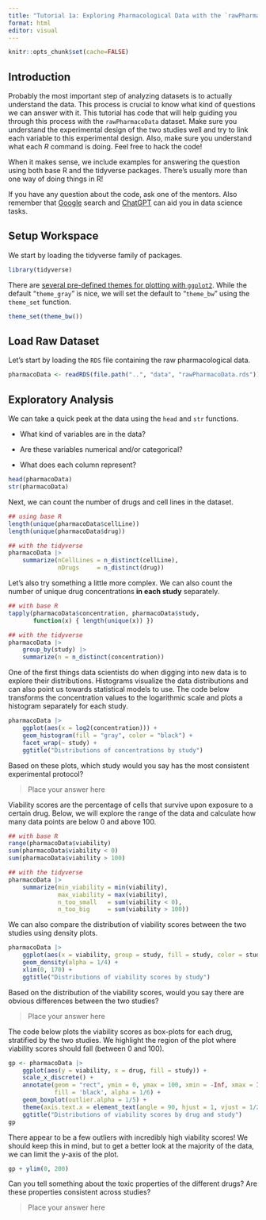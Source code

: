 ```yaml
---
title: "Tutorial 1a: Exploring Pharmacological Data with the `rawPharmacoData` Dataset"
format: html
editor: visual
---
```


```r
knitr::opts_chunk$set(cache=FALSE)
```

## Introduction

Probably the most important step of analyzing datasets is to actually understand the data. This process is crucial to know what kind of questions we can answer with it. This tutorial has code that will help guiding you through this process with the `rawPharmacoData` dataset. Make sure you understand the experimental design of the two studies well and try to link each variable to this experimental design. Also, make sure you understand what each *R* command is doing. Feel free to hack the code!

When it makes sense, we include examples for answering the question using both base R and the tidyverse packages. There's usually more than one way of doing things in R!

If you have any question about the code, ask one of the mentors. Also remember that [Google](https://www.google.com) search and [ChatGPT](https://chatgpt.com) can aid you in data science tasks.

## Setup Workspace

We start by loading the tidyverse family of packages.

```r
library(tidyverse)
```

There are [several pre-defined themes for plotting with `ggplot2`](https://ggplot2.tidyverse.org/reference/ggtheme.html). While the default "`theme_gray`" is nice, we will set the default to "`theme_bw`" using the `theme_set` function.

```r
theme_set(theme_bw())
```

## Load Raw Dataset

Let's start by loading the `RDS` file containing the raw pharmacological data.

```r
pharmacoData <- readRDS(file.path("..", "data", "rawPharmacoData.rds"))
```

## Exploratory Analysis

We can take a quick peek at the data using the `head` and `str` functions.

-   What kind of variables are in the data?

-   Are these variables numerical and/or categorical?

-   What does each column represent?

```r
head(pharmacoData)
str(pharmacoData)
```

Next, we can count the number of drugs and cell lines in the dataset.

```r
## using base R
length(unique(pharmacoData$cellLine))
length(unique(pharmacoData$drug))

## with the tidyverse
pharmacoData |>
    summarize(nCellLines = n_distinct(cellLine),
              nDrugs     = n_distinct(drug))
```

Let's also try something a little more complex. We can also count the number of unique drug concentrations **in each study** separately.

```r
## with base R
tapply(pharmacoData$concentration, pharmacoData$study,
       function(x) { length(unique(x)) })

## with the tidyverse
pharmacoData |>
    group_by(study) |>
    summarize(n = n_distinct(concentration))
```

One of the first things data scientists do when digging into new data is to explore their distributions. Histograms visualize the data distributions and can also point us towards statistical models to use. The code below transforms the concentration values to the logarithmic scale and plots a histogram separately for each study.

```r
pharmacoData |>
    ggplot(aes(x = log2(concentration))) +
    geom_histogram(fill = "gray", color = "black") +
    facet_wrap(~ study) +
    ggtitle("Distributions of concentrations by study")
```

Based on these plots, which study would you say has the most consistent experimental protocol?

> Place your answer here

Viability scores are the percentage of cells that survive upon exposure to a certain drug. Below, we will explore the range of the data and calculate how many data points are below 0 and above 100.

```r
## with base R
range(pharmacoData$viability)
sum(pharmacoData$viability < 0)
sum(pharmacoData$viability > 100)

## with the tidyverse
pharmacoData |>
    summarize(min_viability = min(viability),
              max_viability = max(viability),
              n_too_small   = sum(viability < 0),
              n_too_big     = sum(viability > 100))
```

We can also compare the distribution of viability scores between the two studies using density plots.

```r
pharmacoData |>
    ggplot(aes(x = viability, group = study, fill = study, color = study)) +
    geom_density(alpha = 1/4) +
    xlim(0, 170) +
    ggtitle("Distributions of viability scores by study")
```

Based on the distribution of the viability scores, would you say there are obvious differences between the two studies?

> Place your answer here

The code below plots the viability scores as box-plots for each drug, stratified by the two studies. We highlight the region of the plot where viability scores should fall (between 0 and 100).

```r
gp <- pharmacoData |>
    ggplot(aes(y = viability, x = drug, fill = study)) +
    scale_x_discrete() + 
    annotate(geom = "rect", ymin = 0, ymax = 100, xmin = -Inf, xmax = Inf,
             fill = 'black', alpha = 1/6) +
    geom_boxplot(outlier.alpha = 1/5) +
    theme(axis.text.x = element_text(angle = 90, hjust = 1, vjust = 1/2)) +
    ggtitle("Distributions of viability scores by drug and study")
gp
```

There appear to be a few outliers with incredibly high viability scores! We should keep this in mind, but to get a better look at the majority of the data, we can limit the y-axis of the plot.

```r
gp + ylim(0, 200)
```

Can you tell something about the toxic properties of the different drugs? Are these properties consistent across studies?

> Place your answer here

